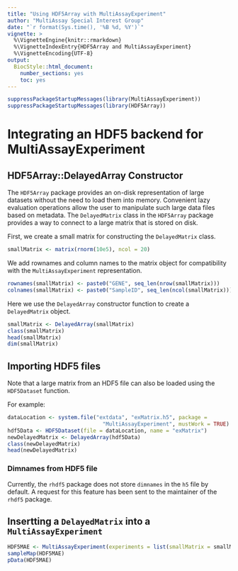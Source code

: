 ```yaml
---
title: "Using HDF5Array with MultiAssayExperiment"
author: "MultiAssay Special Interest Group"
date: "`r format(Sys.time(), '%B %d, %Y')`"
vignette: >
  %\VignetteEngine{knitr::rmarkdown}
  %\VignetteIndexEntry{HDF5Array and MultiAssayExperiment}
  %\VignetteEncoding{UTF-8}
output:
  BiocStyle::html_document:
    number_sections: yes
    toc: yes
---
```


```r
suppressPackageStartupMessages(library(MultiAssayExperiment))
suppressPackageStartupMessages(library(HDF5Array))
```

# Integrating an HDF5 backend for MultiAssayExperiment

## HDF5Array::DelayedArray Constructor

The `HDF5Array` package provides an on-disk representation of large datasets
without the need to load them into memory. Convenient lazy evaluation
operations allow the user to manipulate such large data files based on
metadata. The `DelayedMatrix` class in the `HDF5Array` package provides a
way to connect to a large matrix that is stored on disk.

First, we create a small matrix for constructing the `DelayedMatrix` class.

```r
smallMatrix <- matrix(rnorm(10e5), ncol = 20)
```

We add rownames and column names to the matrix object for compatibility with
the `MultiAssayExperiment` representation.

```r
rownames(smallMatrix) <- paste0("GENE", seq_len(nrow(smallMatrix)))
colnames(smallMatrix) <- paste0("SampleID", seq_len(ncol(smallMatrix)))
```

Here we use the `DelayedArray` constructor function to create a
`DelayedMatrix` object.

```r
smallMatrix <- DelayedArray(smallMatrix)
class(smallMatrix)
head(smallMatrix)
dim(smallMatrix)
```

## Importing HDF5 files

Note that a large matrix from an HDF5 file can also be loaded using the
`HDF5Dataset` function. 

For example: 

```r
dataLocation <- system.file("extdata", "exMatrix.h5", package =
                              "MultiAssayExperiment", mustWork = TRUE)
hdf5Data <- HDF5Dataset(file = dataLocation, name = "exMatrix")
newDelayedMatrix <- DelayedArray(hdf5Data)
class(newDelayedMatrix)
head(newDelayedMatrix)
```
### Dimnames from HDF5 file

Currently, the `rhdf5` package does not store `dimnames` in the `h5` file by
default. A request for this feature has been sent to the maintainer of the
`rhdf5` package.

## Insertting a `DelayedMatrix` into a `MultiAssayExperiment`

```r
HDF5MAE <- MultiAssayExperiment(experiments = list(smallMatrix = smallMatrix))
sampleMap(HDF5MAE)
pData(HDF5MAE)
```

